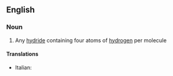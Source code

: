 ==English==

===Noun===
{{en-noun}}

# {{context|inorganic chemistry|lang=en}} Any [[hydride]] containing four atoms of [[hydrogen]] per molecule

====Translations====
{{trans-top|tetrahydride}}
*Italian: {{t-|it|tetraidruro|m}}
{{trans-mid}}

{{trans-bottom}}